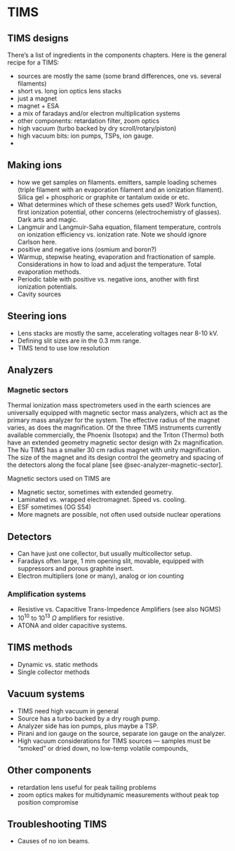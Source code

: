 # TIMS {#sec-TIMS}

## TIMS designs {#sec-TIMS-designs}

There's a list of ingredients in the components chapters. Here is the general recipe for a TIMS:

- sources are mostly the same (some brand differences, one vs. several filaments)
- short vs. long ion optics lens stacks
- just a magnet
- magnet + ESA
- a mix of faradays and/or electron multiplication systems
- other components: retardation filter, zoom optics
- high vacuum (turbo backed by dry scroll/rotary/piston)
- high vacuum bits: ion pumps, TSPs, ion gauge.
- 

## Making ions {#sec-TIMS-making-ions}

- how we get samples on filaments. emitters, sample loading schemes (triple filament with an evaporation filament and an ionization filament). Silica gel + phosphoric or graphite or tantalum oxide or etc. 
- What determines which of these schemes gets used? Work function, first ionization potential, other concerns (electrochemistry of glasses). Dark arts and magic.
- Langmuir and Langmuir-Saha equation, filament temperature, controls on ionization efficiency vs. ionization rate. Note we should ignore Carlson here.
- positive and negative ions (osmium and boron?)
- Warmup, stepwise heating, evaporation and fractionation of sample. Considerations in how to load and adjust the temperature. Total evaporation methods.
- Periodic table with positive vs. negative ions, another with first ionization potentials. 
- Cavity sources

## Steering ions {#sec-TIMS-source-ion-optics}

- Lens stacks are mostly the same, accelerating voltages near 8-10 kV. 
- Defining slit sizes are in the 0.3 mm range.
- TIMS tend to use low resolution

## Analyzers {#sec-TIMS-analyzers}

### Magnetic sectors {#sec-TIMS-magnetic-sectors}

Thermal ionization mass spectrometers used in the earth sciences are universally equipped with magnetic sector mass analyzers, which act as the primary mass analyzer for the system. The effective radius of the magnet varies, as does the magnification. Of the three TIMS instruments currently available commercially, the Phoenix (Isotopx) and the Triton (Thermo) both have an extended geometry magnetic sector design with 2x magnification. The Nu TIMS has a smaller 30 cm radius magnet with unity magnification.  The size of the magnet and its design control the geometry and spacing of the detectors along the focal plane [see @sec-analyzer-magnetic-sector].

Magnetic sectors used on TIMS are 

- Magnetic sector, sometimes with extended geometry. 
- Laminated vs. wrapped electromagnet. Speed vs. cooling.
- ESF sometimes (OG S54)
- More magnets are possible, not often used outside nuclear operations

## Detectors {#sec-TIMS-detectors}

- Can have just one collector, but usually multicollector setup.
- Faradays often large, 1 mm opening slit, movable, equipped with suppressors and porous graphite insert. 
- Electron multipliers (one or many), analog or ion counting

### Amplification systems {#sec-TIMS-amplifiers}

- Resistive vs. Capacitive Trans-Impedence Amplifiers (see also NGMS)
- $10^{10}$ to $10^{13}$ $\Omega$ amplifiers for resistive.
- ATONA and older capacitive systems.

## TIMS methods {#sec-TIMS-methods}

- Dynamic vs. static methods
- Single collector methods

## Vacuum systems {#sec-TIMS-vacuum-systems}

- TIMS need high vacuum in general
- Source has a turbo backed by a dry rough pump.
- Analyzer side has ion pumps, plus maybe a TSP.
- Pirani and ion gauge on the source, separate ion gauge on the analyzer.
- High vacuum considerations for TIMS sources --- samples must be "smoked" or dried down, no low-temp volatile compounds, 

## Other components {#sec-TIMS-other-components}

- retardation lens useful for peak tailing problems
- zoom optics makes for multidynamic measurements without peak top position compromise

## Troubleshooting TIMS 

- Causes of no ion beams.
